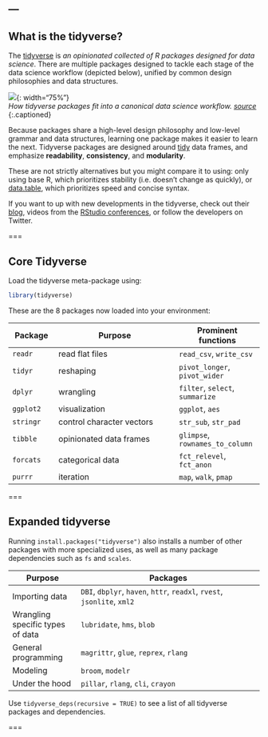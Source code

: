---
---

## What is the tidyverse? 

The [tidyverse](https://www.tidyverse.org/) is *an opinionated collected of R packages designed for data science*. There are multiple packages designed to tackle each stage of the data science workflow (depicted below), unified by common design philosophies and data structures. 

![]({% include asset.html path="images/tidy-packages.png" %}){: width="75%"}  
*How tidyverse packages fit into a canonical data science workflow.  [source](https://rviews.rstudio.com/2017/06/08/what-is-the-tidyverse/)*
{:.captioned}

Because packages share a high-level design philosophy and low-level grammar and data structures, learning one package makes it easier to learn the next. Tidyverse packages are designed around [tidy](https://r4ds.had.co.nz/tidy-data.html) data frames, and emphasize **readability**, **consistency**, and **modularity**.

These are not strictly alternatives but you might compare it to using: only using base R, which prioritizes stability (i.e. doesn't change as quickly), or [data.table](https://rdatatable.gitlab.io/data.table/), which prioritizes speed and concise syntax. 

If you want to up with new developments in the tidyverse, check out their [blog](https://www.tidyverse.org/blog/), videos from the [RStudio conferences](https://rstudio.com/resources/rstudioconf-2020/), or follow the developers on Twitter. 

===

## Core Tidyverse

Load the tidyverse meta-package using:

```r
library(tidyverse)
```

These are the 8 packages now loaded into your environment:

| Package    | Purpose                       |  Prominent functions | 
|------------+-------------------------------+----------------------|
| `readr`    |  read flat files              | `read_csv`, `write_csv` |
| `tidyr`    |  reshaping                    | `pivot_longer`, `pivot_wider` |
| `dplyr`    |  wrangling                    | `filter`, `select`, `summarize` |
| `ggplot2`  |  visualization                | `ggplot`, `aes` |
| `stringr`  |  control character vectors    | `str_sub`, `str_pad` |
| `tibble`   |  opinionated data frames      | `glimpse`, `rownames_to_column`|
| `forcats`  |  categorical data     | `fct_relevel`, `fct_anon` |
| `purrr`    |  iteration       | `map`, `walk`, `pmap` |

===

## Expanded tidyverse

Running `install.packages("tidyverse")` also installs a number of other packages with more specialized uses, as well as many package dependencies such as `fs` and `scales`.  

| Purpose    | Packages                       |
|------------+-------------------------------|
| Importing data | `DBI`, `dbplyr`, `haven`, `httr`, `readxl`, `rvest`, `jsonlite`, `xml2` |
| Wrangling specific types of data | `lubridate`, `hms`, `blob` | 
| General programming | `magrittr`, `glue`, `reprex`, `rlang` |
| Modeling | `broom`, `modelr` |
| Under the hood | `pillar`, `rlang`, `cli`, `crayon` |

Use `tidyverse_deps(recursive = TRUE)` to see a list of all tidyverse packages and dependencies. 

===

